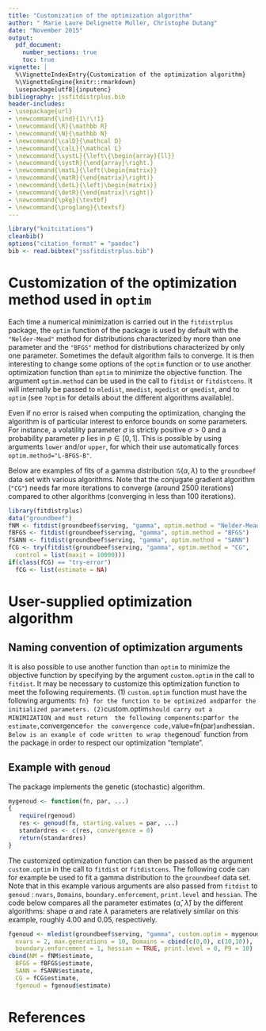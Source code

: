 ```yaml
---
title: "Customization of the optimization algorithm"
author: " Marie Laure Delignette Muller, Christophe Dutang"
date: "November 2015"
output:
  pdf_document:
    number_sections: true
    toc: true
vignette: |
  %\VignetteIndexEntry{Customization of the optimization algorithm} 
  %\VignetteEngine{knitr::rmarkdown} 
  \usepackage[utf8]{inputenc}
bibliography: jssfitdistrplus.bib    
header-includes:
- \usepackage{url}
- \newcommand{\ind}{1\!\!1}
- \newcommand{\R}{\mathbb R}
- \newcommand{\N}{\mathbb N}
- \newcommand{\calD}{\mathcal D}
- \newcommand{\calL}{\mathcal L}
- \newcommand{\systL}{\left\{\begin{array}{ll}}
- \newcommand{\systR}{\end{array}\right.}
- \newcommand{\matL}{\left(\begin{matrix}}
- \newcommand{\matR}{\end{matrix}\right)}
- \newcommand{\detL}{\left|\begin{matrix}}
- \newcommand{\detR}{\end{matrix}\right|}
- \newcommand{\pkg}{\textbf}
- \newcommand{\proglang}{\textsf}
---
```


```r
library("knitcitations")
cleanbib()
options("citation_format" = "pandoc")
bib <- read.bibtex("jssfitdistrplus.bib")
```


# Customization of the optimization method used in `optim`

Each time a numerical minimization is carried out in the `fitdistrplus` package, 
the `optim` function of the \pkg{stats} package  is used by default with the 
`"Nelder-Mead"` method for distributions characterized by more than one parameter and
the `"BFGS"` method for distributions characterized by only one parameter.
Sometimes the default algorithm fails to converge. It is then
interesting to change some options of the `optim` function or to use another optimization
function than `optim` to minimize the objective function.
The argument `optim.method` can be used in the call to `fitdist` or
`fitdistcens`. It will internally be passed to `mledist`,
`mmedist`, `mgedist` or `qmedist`, and to `optim`
(see `?optim` for details about the different algorithms available).

Even if no error is raised when computing the optimization, changing the algorithm 
is of particular interest to enforce bounds on some parameters. For instance, a 
volatility parameter $\sigma$ is strictly positive $\sigma>0$ and a probability 
 parameter $p$ lies in $p\in [0,1]$. This is possible by using arguments `lower` 
 and/or `upper`, for which their use automatically forces 
 `optim.method="L-BFGS-B"`. 


Below are examples of fits of a gamma distribution $\mathcal{G}(\alpha, \lambda)$ to 
the `groundbeef` data set with various algorithms. Note that the conjugate gradient algorithm
(`"CG"`) needs far more 
iterations to converge (around 2500 iterations)
compared to other algorithms (converging in less than 100 iterations).
```r
library(fitdistrplus)
data("groundbeef")
fNM <- fitdist(groundbeef$serving, "gamma", optim.method = "Nelder-Mead")
fBFGS <- fitdist(groundbeef$serving, "gamma", optim.method = "BFGS") 
fSANN <- fitdist(groundbeef$serving, "gamma", optim.method = "SANN")
fCG <- try(fitdist(groundbeef$serving, "gamma", optim.method = "CG", 
  control = list(maxit = 10000)))
if(class(fCG) == "try-error")
  fCG <- list(estimate = NA)
```

# User-supplied optimization algorithm

## Naming convention of optimization arguments
It is also possible to use another function 
than `optim` to minimize the objective function by
specifying by the argument `custom.optim` in the call to `fitdist`. 
It may be necessary to customize this optimization function to meet
the following requirements. 
(1) `custom.optim` function must have the following arguments:
`fn} for the function to be optimized and `par` for the initialized parameters.
(2) `custom.optim` should carry out a MINIMIZATION and must return
 the following components: `par` for the estimate, `convergence` for the convergence
code, `value=fn(par)` and `hessian`.
Below is an example of code written to wrap the `genoud` function from the \pkg{rgenoud} package in
order to respect our optimization "template".

## Example with `genoud`
The \pkg{rgenoud} package implements the genetic (stochastic) algorithm.
```r
mygenoud <- function(fn, par, ...) 
{
   require(rgenoud)
   res <- genoud(fn, starting.values = par, ...)        
   standardres <- c(res, convergence = 0)
   return(standardres)
}
```

The customized optimization function can then be passed as the argument `custom.optim` 
in the call to `fitdist`
or `fitdistcens`. The following code can for example 
be used to fit a gamma distribution to the
`groundbeef` data set. Note that in this example various 
arguments are also passed from `fitdist` 
to `genoud` :
`nvars`, `Domains`, `boundary.enforcement`, 
`print.level` and `hessian`.
The code below compares all the parameter estimates 
($\hat\alpha$, $\hat\lambda$) by the different algorithms:
shape $\alpha$ and rate $\lambda$ parameters are relatively similar on this 
example, roughly 4.00 and 0.05, respectively.
```r
fgenoud <- mledist(groundbeef$serving, "gamma", custom.optim = mygenoud, 
  nvars = 2, max.generations = 10, Domains = cbind(c(0,0), c(10,10)), 
  boundary.enforcement = 1, hessian = TRUE, print.level = 0, P9 = 10)
cbind(NM = fNM$estimate,
  BFGS = fBFGS$estimate,
  SANN = fSANN$estimate,
  CG = fCG$estimate,
  fgenoud = fgenoud$estimate)
```

# References